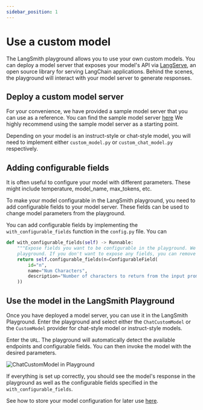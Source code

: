 ```yaml
---
sidebar_position: 1
---
```


# Use a custom model

The LangSmith playground allows you to use your own custom models. You can deploy a model server that exposes your model's API via [LangServe](https://github.com/langchain-ai/langserve), an open source library for serving LangChain applications.
Behind the scenes, the playground will interact with your model server to generate responses.

## Deploy a custom model server

For your convenience, we have provided a sample model server that you can use as a reference. You can find the sample model server [here](https://github.com/langchain-ai/langsmith-model-server)
We highly recommend using the sample model server as a starting point.

Depending on your model is an instruct-style or chat-style model, you will need to implement either `custom_model.py` or `custom_chat_model.py` respectively.

## Adding configurable fields

It is often useful to configure your model with different parameters. These might include temperature, model_name, max_tokens, etc.

To make your model configurable in the LangSmith playground, you need to add configurable fields to your model server. These fields can be used to change model parameters from the playground.

You can add configurable fields by implementing the `with_configurable_fields` function in the `config.py` file. You can

```python
def with_configurable_fields(self) -> Runnable:
    """Expose fields you want to be configurable in the playground. We will automatically expose these to the
    playground. If you don't want to expose any fields, you can remove this method."""
    return self.configurable_fields(n=ConfigurableField(
        id="n",
        name="Num Characters",
        description="Number of characters to return from the input prompt.",
    ))
```

## Use the model in the LangSmith Playground

Once you have deployed a model server, you can use it in the LangSmith Playground. Enter the playground and select either the `ChatCustomModel` or the `CustomModel` provider for chat-style model or instruct-style models.

Enter the `URL`. The playground will automatically detect the available endpoints and configurable fields. You can then invoke the model with the desired parameters.

![ChatCustomModel in Playground](../static/playground_custom_model.png)

If everything is set up correctly, you should see the model's response in the playground as well as the configurable fields specified in the `with_configurable_fields`.

See how to store your model configuration for later use [here](./save_model_configuration).
